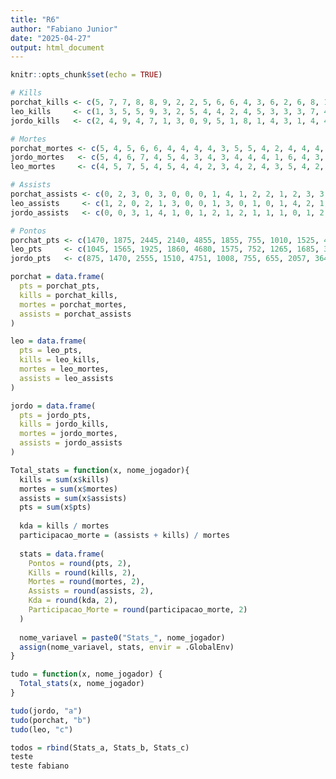 ```yaml
---
title: "R6"
author: "Fabiano Junior"
date: "2025-04-27"
output: html_document
---
```


```r
knitr::opts_chunk$set(echo = TRUE)
```


```r
# Kills
porchat_kills <- c(5, 7, 7, 8, 8, 9, 2, 2, 5, 6, 6, 4, 3, 6, 2, 6, 8, 1, 11, 3, 2, 7, 6, 3, 9, 4, 6)
leo_kills     <- c(1, 3, 5, 5, 9, 3, 2, 5, 4, 4, 2, 4, 5, 3, 3, 3, 7, 4, 2, 5, 7, 3, 4, 2, 0, 7, 5)
jordo_kills   <- c(2, 4, 9, 4, 7, 1, 3, 0, 9, 5, 1, 8, 1, 4, 3, 1, 4, 4, 3, 5, 2, 6, 3, 5, 3, 4, 4)

# Mortes
porchat_mortes <- c(5, 4, 5, 6, 6, 4, 4, 4, 4, 3, 5, 5, 4, 2, 4, 4, 4, 4, 6, 3, 4, 3, 5, 4, 4, 5, 6)
jordo_mortes   <- c(5, 4, 6, 7, 4, 5, 4, 3, 4, 3, 4, 4, 4, 1, 6, 4, 3, 3, 6, 4, 4, 3, 3, 5, 4, 4, 6)
leo_mortes     <- c(4, 5, 7, 5, 4, 5, 4, 4, 2, 3, 4, 2, 4, 3, 5, 4, 2, 3, 7, 4, 5, 2, 4, 4, 4, 3, 6)

# Assists
porchat_assists <- c(0, 2, 3, 0, 3, 0, 0, 0, 1, 4, 1, 2, 2, 1, 2, 3, 3, 2, 2, 1, 2, 0, 3, 2, 0, 1, 2)
leo_assists     <- c(1, 2, 0, 2, 1, 3, 0, 0, 1, 3, 0, 1, 0, 1, 4, 2, 1, 2, 0, 1, 2, 2, 1, 1, 4, 1, 1)
jordo_assists   <- c(0, 0, 3, 1, 4, 1, 0, 1, 2, 1, 2, 1, 1, 1, 0, 1, 2, 2, 2, 2, 0, 0, 1, 0, 1, 1, 1)

# Pontos
porchat_pts <- c(1470, 1875, 2445, 2140, 4855, 1855, 755, 1010, 1525, 4170, 1700, 3675, 1075, 3940, 1075, 3955, 4245, 3250, 4605, 3350, 1130, 3820, 4150, 1270, 1605, 3535, 1935)
leo_pts     <- c(1045, 1565, 1925, 1860, 4680, 1575, 752, 1265, 1685, 3765, 1140, 3643, 1265, 3905, 1710, 3770, 4175, 3940, 4135, 3660, 1800, 3680, 3810, 1235, 1025, 3945, 1940)
jordo_pts   <- c(875, 1470, 2555, 1510, 4751, 1008, 755, 655, 2057, 3642, 1175, 4129, 825, 3833, 1100, 3210, 3625, 3690, 3865, 3690, 900, 3690, 3620, 1325, 1115, 3731, 1725)

```
```r
porchat = data.frame(
  pts = porchat_pts,
  kills = porchat_kills,
  mortes = porchat_mortes,
  assists = porchat_assists
)

leo = data.frame(
  pts = leo_pts,
  kills = leo_kills,
  mortes = leo_mortes,
  assists = leo_assists
)

jordo = data.frame(
  pts = jordo_pts,
  kills = jordo_kills,
  mortes = jordo_mortes,
  assists = jordo_assists
)
```



```r
Total_stats = function(x, nome_jogador){
  kills = sum(x$kills)
  mortes = sum(x$mortes)
  assists = sum(x$assists)
  pts = sum(x$pts)
  
  kda = kills / mortes
  participacao_morte = (assists + kills) / mortes
  
  stats = data.frame(
    Pontos = round(pts, 2),
    Kills = round(kills, 2),
    Mortes = round(mortes, 2),
    Assists = round(assists, 2),
    Kda = round(kda, 2),
    Participacao_Morte = round(participacao_morte, 2)
  )
  
  nome_variavel = paste0("Stats_", nome_jogador)
  assign(nome_variavel, stats, envir = .GlobalEnv)
}

tudo = function(x, nome_jogador) {
  Total_stats(x, nome_jogador)
}

tudo(jordo, "a")
tudo(porchat, "b")
tudo(leo, "c")

todos = rbind(Stats_a, Stats_b, Stats_c)
teste
teste fabiano
```




